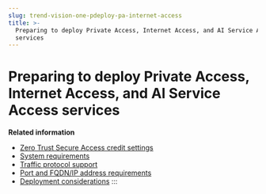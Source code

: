 ```yaml
---
slug: trend-vision-one-pdeploy-pa-internet-access
title: >-
  Preparing to deploy Private Access, Internet Access, and AI Service Access
  services
---
```

# Preparing to deploy Private Access, Internet Access, and AI Service Access services

**Related information**

- [Zero Trust Secure Access credit settings](ztsa-credit-settings.md "Automatically allocate credits by enabling Private Access, Internet Access, or both.")
- [System requirements](system-requirements-ztsa.mdx)
- [Traffic protocol support](traffic-protocol-support.md "Choose from the listed traffic protocols when configuring Private Access and Internet Access.")
- [Port and FQDN/IP address requirements](port-fqdn-ip-address-requirements.md "Configure your firewall exceptions to allow ports and FQDNs required by Zero Trust Secure Access services.")
- [Deployment considerations](deployment-considerations.mdx)
:::
